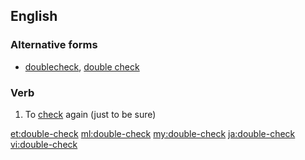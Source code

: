 ==English==
===Alternative forms===
* [[doublecheck]], [[double check#verb|double check]]

===Verb===
{{en-verb}}

# To [[check]] again (just to be sure)

[[et:double-check]]
[[ml:double-check]]
[[my:double-check]]
[[ja:double-check]]
[[vi:double-check]]